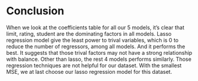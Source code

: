 
# Conclusion

When we look at the coefficients table for all our 5 models, it's clear that limit, rating, student are the dominating factors in all models. Lasso regression model give the least power to trival variables, which is 0 to reduce the number of regressors, among all models. And it performs the best. It suggests that those trival factors may not have a strong relationship with balance. Other than lasso, the rest 4 models performs similarly. Those regression techniques are not helpful for our dataset. With the smallest MSE, we at last choose our lasso regression model for this dataset.